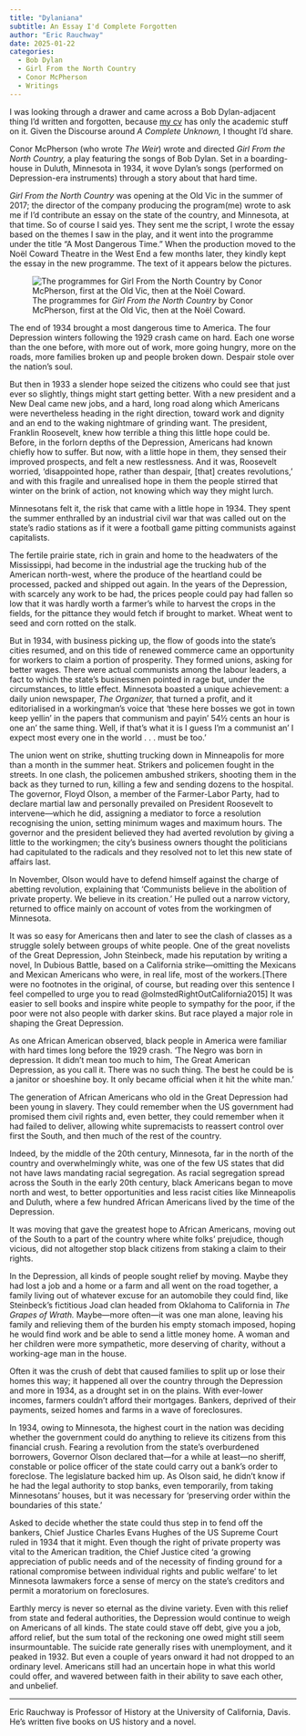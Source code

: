 ```yaml
---
title: "Dylaniana"
subtitle: An Essay I'd Complete Forgotten
author: "Eric Rauchway"
date: 2025-01-22
categories: 
  - Bob Dylan
  - Girl From the North Country
  - Conor McPherson
  - Writings
---
```


I was looking through a drawer and came across a Bob Dylan-adjacent thing I'd written and forgotten, because [my cv](https://htmlpreview.github.io/?https://github.com/erauchway/cv_pub/blob/main/rauchway_cv.html) has only the academic stuff on it. Given the Discourse around *A Complete Unknown,* I thought I'd share.

Conor McPherson (who wrote *The Weir*) wrote and directed *Girl From the North Country,* a play featuring the songs of Bob Dylan. Set in a boarding-house in Duluth, Minnesota in 1934, it wove Dylan's songs (performed on Depression-era instruments) through a story about that hard time.

*Girl From the North Country* was opening at the Old Vic in the summer of 2017; the director of the company producing the program(me) wrote to ask me if I'd contribute an essay on the state of the country, and Minnesota, at that time. So of course I said yes. They sent me the script, I wrote the essay based on the themes I saw in the play, and it went into the programme under the title "A Most Dangerous Time." When the production moved to the Noël Coward Theatre in the West End a few months later, they kindly kept the essay in the new programme. The text of it appears below the pictures.

![The programmes for *Girl From the North Country* by Conor McPherson, first at the Old Vic, then at the Noël Coward.](./programmes.png)

The end of 1934 brought a most dangerous time to America. The four Depression winters following the 1929 crash came on hard. Each one worse than the one before, with more out of work, more going hungry, more on the roads, more families broken up and people broken down. Despair stole over the nation's soul. 

But then in 1933 a slender hope seized the citizens who could see that just ever so slightly, things might start getting better. With a new president and a New Deal came new jobs, and a hard, long road along which Americans were nevertheless heading in the right direction, toward work and dignity and an end to the waking nightmare of grinding want. The president, Franklin Roosevelt, knew how terrible a thing this little hope could be. Before, in the forlorn depths of the Depression, Americans had known chiefly how to suffer. But now, with a little hope in them, they sensed their improved prospects, and felt a new restlessness. And it was, Roosevelt worried, 'disappointed hope, rather than despair, [that] creates revolutions,' and with this fragile and unrealised hope in them the people stirred that winter on the brink of action, not knowing which way they might lurch.

Minnesotans felt it, the risk that came with a little hope in 1934. They spent the summer enthralled by an industrial civil war that was called out on the state's radio stations as if it were a football game pitting communists against capitalists.

The fertile prairie state, rich in grain and home to the headwaters of the Mississippi, had become in the industrial age the trucking hub of the American north-west, where the produce of the heartland could be processed, packed and shipped out again. In the years of the Depression, with scarcely any work to be had, the prices people could pay had fallen so low that it was hardly worth a farmer's while to harvest the crops in the fields, for the pittance they would fetch if brought to market. Wheat went to seed and corn rotted on the stalk.

But in 1934, with business picking up, the flow of goods into the state's cities resumed, and on this tide of renewed commerce came an opportunity for workers to claim a portion of prosperity. They formed unions, asking for better wages. There were actual communists among the labour leaders, a fact to which the state's businessmen pointed in rage but, under the circumstances, to little effect. Minnesota boasted a unique achievement: a daily union newspaper, *The Organizer,* that turned a profit, and it editorialised in a workingman's voice that 'these here bosses we got in town keep yellin' in the papers that communism and payin' 54½ cents an hour is one an' the same thing.
Well, if that's what it is I guess I'm a communist an' I expect most every one in the world . . . must be too.'

The union went on strike, shutting trucking down in Minneapolis for more than a month in the summer heat. Strikers and policemen fought in the streets. In one clash, the policemen ambushed strikers, shooting them in the back as they turned to run, killing a few and sending dozens to the hospital. The governor, Floyd Olson, a member of the Farmer-Labor Party, had to declare martial law and personally prevailed on President Roosevelt to intervene---which he did, assigning a mediator to force a resolution recognising the union, setting minimum wages and maximum hours. The governor and the president believed they had averted revolution by giving a little to the workingmen; the city's business owners thought the politicians had capitulated to the radicals and they resolved not to let this new state of affairs last.

In November, Olson would have to defend himself against the charge of abetting revolution, explaining that 'Communists believe in the abolition of private property. We believe in its creation.' He pulled out a narrow victory, returned to office mainly on account of votes from the workingmen of Minnesota. 

It was so easy for Americans then and later to see the clash of classes as a struggle solely between groups of white people. One of the great novelists of the Great Depression, John Steinbeck, made his reputation by writing a novel, In Dubious Battle, based on a California strike---omitting the Mexicans and Mexican Americans who were, in real life, most of the workers.[There were no footnotes in the original, of course, but reading over this sentence I feel compelled to urge you to read @olmstedRightOutCalifornia2015] It was easier to sell books and inspire white people to sympathy for the poor, if the poor were not also people with darker skins. But race played a major role in shaping the Great Depression.

As one African American observed, black people in America were familiar with hard times long before the 1929 crash. 'The Negro was born in depression. It didn't mean too much to him, The Great American Depression, as you call it. There was no such thing. The best he could be is a janitor or shoeshine boy. It only became official when it hit the white man.' 

The generation of African Americans who old in the Great Depression had been young in slavery. They could remember when the US government had promised them civil rights and, even better, they could remember when it had failed to deliver, allowing white supremacists to reassert control over first the South, and then much of the rest of the country.

Indeed, by the middle of the 20th century, Minnesota, far in the north of the country and overwhelmingly white, was one of the few US states that did not have laws mandating racial segregation. As racial segregation spread across the South in the early 20th century, black Americans began to move north and west, to better opportunities and less racist cities like Minneapolis and Duluth, where a few hundred African Americans lived by the time of the Depression.

It was moving that gave the greatest hope to African Americans, moving out of the South to a part of the country where white folks' prejudice, though vicious, did not altogether stop black citizens from staking a claim to their rights.

In the Depression, all kinds of people sought relief by moving. Maybe they had lost a job and a home or a farm and all went on the road together, a family living out of whatever excuse for an automobile they could find, like Steinbeck's fictitious Joad clan headed from Oklahoma to California in *The Grapes of Wrath.* Maybe---more often---it was one man alone, leaving his family and relieving them of the burden his empty stomach imposed, hoping he would find work and be able to send a little money home. A woman and her children were more sympathetic, more deserving of charity, without a working-age man in the house.

Often it was the crush of debt that caused families to split up or lose their homes this way; it happened all over the country through the Depression and more in 1934, as a drought set in on the plains. With ever-lower incomes, farmers couldn't afford their mortgages. Bankers, deprived of their payments, seized homes and farms in a wave of foreclosures.

In 1934, owing to Minnesota, the highest court in the nation was deciding whether the government could do anything to relieve its citizens from this financial crush. Fearing a revolution from the state's overburdened borrowers, Governor Olson declared that---for a while at least---no sheriff, constable or police officer of the state could carry out a bank's order to foreclose. The legislature backed him up. As Olson said, he didn't know if he had the legal authority to stop banks, even temporarily, from taking Minnesotans' houses, but it was necessary for 'preserving order within the boundaries of this state.'

Asked to decide whether the state could thus step in to fend off the bankers, Chief Justice Charles Evans Hughes of the US Supreme Court ruled in 1934 that it might. Even though the right of private property was vital to the American tradition, the Chief Justice cited 'a growing appreciation of public needs and of the necessity of finding ground for a rational compromise between individual rights and public welfare' to let Minnesota lawmakers force a sense of mercy on the state's creditors and permit a moratorium on foreclosures.

Earthly mercy is never so eternal as the divine variety. Even with this relief from state and federal authorities, the Depression would continue to weigh on Americans of all kinds. The state could stave off debt, give you a job, afford relief, but the sum total of the reckoning one owed might still seem insurmountable. The suicide rate generally rises with unemployment, and it peaked in 1932. But even a couple of years onward it had not dropped to an ordinary level.
Americans still had an uncertain hope in what this world could offer, and wavered between faith in their ability to save each other, and unbelief.

***

Eric Rauchway is Professor of History at the University of California, Davis. He's written five books on US history and a novel.

